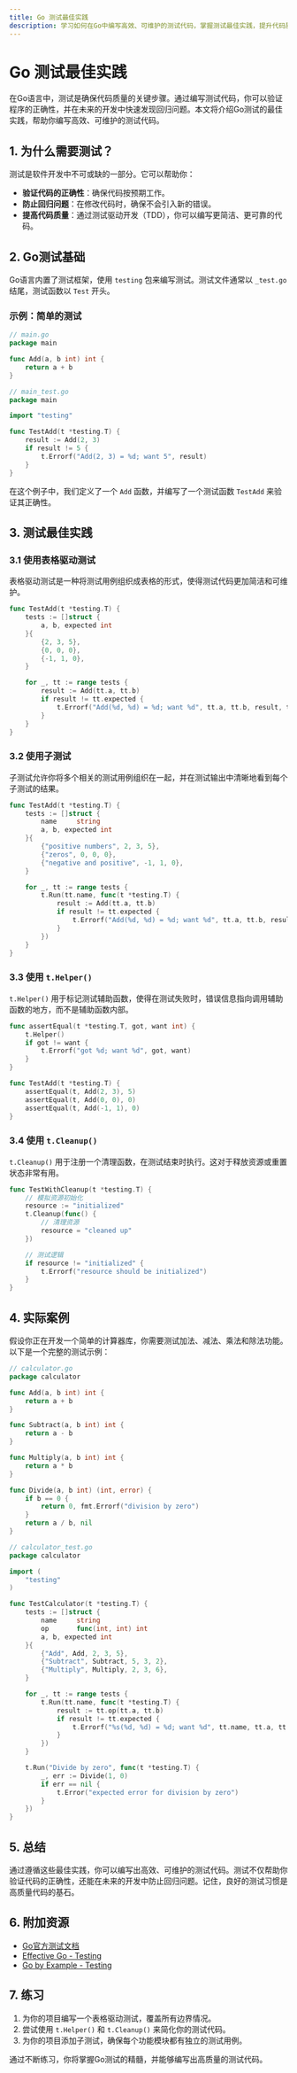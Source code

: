 ```yaml
---
title: Go 测试最佳实践
description: 学习如何在Go中编写高效、可维护的测试代码，掌握测试最佳实践，提升代码质量。
---
```


# Go 测试最佳实践

在Go语言中，测试是确保代码质量的关键步骤。通过编写测试代码，你可以验证程序的正确性，并在未来的开发中快速发现回归问题。本文将介绍Go测试的最佳实践，帮助你编写高效、可维护的测试代码。

## 1. 为什么需要测试？

测试是软件开发中不可或缺的一部分。它可以帮助你：

- **验证代码的正确性**：确保代码按预期工作。
- **防止回归问题**：在修改代码时，确保不会引入新的错误。
- **提高代码质量**：通过测试驱动开发（TDD），你可以编写更简洁、更可靠的代码。

## 2. Go测试基础

Go语言内置了测试框架，使用 `testing` 包来编写测试。测试文件通常以 `_test.go` 结尾，测试函数以 `Test` 开头。

### 示例：简单的测试

```go
// main.go
package main

func Add(a, b int) int {
    return a + b
}
```

```go
// main_test.go
package main

import "testing"

func TestAdd(t *testing.T) {
    result := Add(2, 3)
    if result != 5 {
        t.Errorf("Add(2, 3) = %d; want 5", result)
    }
}
```

在这个例子中，我们定义了一个 `Add` 函数，并编写了一个测试函数 `TestAdd` 来验证其正确性。

## 3. 测试最佳实践

### 3.1 使用表格驱动测试

表格驱动测试是一种将测试用例组织成表格的形式，使得测试代码更加简洁和可维护。

```go
func TestAdd(t *testing.T) {
    tests := []struct {
        a, b, expected int
    }{
        {2, 3, 5},
        {0, 0, 0},
        {-1, 1, 0},
    }

    for _, tt := range tests {
        result := Add(tt.a, tt.b)
        if result != tt.expected {
            t.Errorf("Add(%d, %d) = %d; want %d", tt.a, tt.b, result, tt.expected)
        }
    }
}
```

### 3.2 使用子测试

子测试允许你将多个相关的测试用例组织在一起，并在测试输出中清晰地看到每个子测试的结果。

```go
func TestAdd(t *testing.T) {
    tests := []struct {
        name     string
        a, b, expected int
    }{
        {"positive numbers", 2, 3, 5},
        {"zeros", 0, 0, 0},
        {"negative and positive", -1, 1, 0},
    }

    for _, tt := range tests {
        t.Run(tt.name, func(t *testing.T) {
            result := Add(tt.a, tt.b)
            if result != tt.expected {
                t.Errorf("Add(%d, %d) = %d; want %d", tt.a, tt.b, result, tt.expected)
            }
        })
    }
}
```

### 3.3 使用 `t.Helper()`

`t.Helper()` 用于标记测试辅助函数，使得在测试失败时，错误信息指向调用辅助函数的地方，而不是辅助函数内部。

```go
func assertEqual(t *testing.T, got, want int) {
    t.Helper()
    if got != want {
        t.Errorf("got %d; want %d", got, want)
    }
}

func TestAdd(t *testing.T) {
    assertEqual(t, Add(2, 3), 5)
    assertEqual(t, Add(0, 0), 0)
    assertEqual(t, Add(-1, 1), 0)
}
```

### 3.4 使用 `t.Cleanup()`

`t.Cleanup()` 用于注册一个清理函数，在测试结束时执行。这对于释放资源或重置状态非常有用。

```go
func TestWithCleanup(t *testing.T) {
    // 模拟资源初始化
    resource := "initialized"
    t.Cleanup(func() {
        // 清理资源
        resource = "cleaned up"
    })

    // 测试逻辑
    if resource != "initialized" {
        t.Errorf("resource should be initialized")
    }
}
```

## 4. 实际案例

假设你正在开发一个简单的计算器库，你需要测试加法、减法、乘法和除法功能。以下是一个完整的测试示例：

```go
// calculator.go
package calculator

func Add(a, b int) int {
    return a + b
}

func Subtract(a, b int) int {
    return a - b
}

func Multiply(a, b int) int {
    return a * b
}

func Divide(a, b int) (int, error) {
    if b == 0 {
        return 0, fmt.Errorf("division by zero")
    }
    return a / b, nil
}
```

```go
// calculator_test.go
package calculator

import (
    "testing"
)

func TestCalculator(t *testing.T) {
    tests := []struct {
        name     string
        op       func(int, int) int
        a, b, expected int
    }{
        {"Add", Add, 2, 3, 5},
        {"Subtract", Subtract, 5, 3, 2},
        {"Multiply", Multiply, 2, 3, 6},
    }

    for _, tt := range tests {
        t.Run(tt.name, func(t *testing.T) {
            result := tt.op(tt.a, tt.b)
            if result != tt.expected {
                t.Errorf("%s(%d, %d) = %d; want %d", tt.name, tt.a, tt.b, result, tt.expected)
            }
        })
    }

    t.Run("Divide by zero", func(t *testing.T) {
        _, err := Divide(1, 0)
        if err == nil {
            t.Error("expected error for division by zero")
        }
    })
}
```

## 5. 总结

通过遵循这些最佳实践，你可以编写出高效、可维护的测试代码。测试不仅帮助你验证代码的正确性，还能在未来的开发中防止回归问题。记住，良好的测试习惯是高质量代码的基石。

## 6. 附加资源

- [Go官方测试文档](https://golang.org/pkg/testing/)
- [Effective Go - Testing](https://golang.org/doc/effective_go.html#testing)
- [Go by Example - Testing](https://gobyexample.com/testing)

## 7. 练习

1. 为你的项目编写一个表格驱动测试，覆盖所有边界情况。
2. 尝试使用 `t.Helper()` 和 `t.Cleanup()` 来简化你的测试代码。
3. 为你的项目添加子测试，确保每个功能模块都有独立的测试用例。

通过不断练习，你将掌握Go测试的精髓，并能够编写出高质量的测试代码。